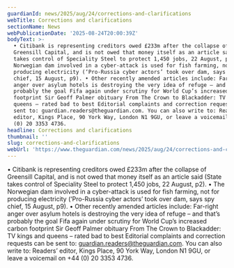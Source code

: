 ```yaml
---
guardianId: news/2025/aug/24/corrections-and-clarifications
webTitle: Corrections and clarifications
sectionName: News
webPublicationDate: '2025-08-24T20:00:39Z'
bodyText: >-
  • Citibank is representing creditors owed £233m after the collapse of
  Greensill Capital, and is not owed that money itself as an article said (State
  takes control of Speciality Steel to protect 1,450 jobs, 22 August, p2). • The
  Norwegian dam involved in a cyber-attack is used for fish farming, not for
  producing electricity (‘Pro-Russia cyber actors’ took over dam, says spy
  chief, 15 August, p9). • Other recently amended articles include: Far-right
  anger over asylum hotels is destroying the very idea of refuge – and that’s
  probably the goal Fifa again under scrutiny for World Cup’s increased carbon
  footprint Sir Geoff Palmer obituary From The Crown to Blackadder: TV kings and
  queens – rated bad to best Editorial complaints and correction requests can be
  sent to: guardian.readers@theguardian.com. You can also write to: Readers’
  editor, Kings Place, 90 York Way, London N1 9GU, or leave a voicemail on +44
  (0) 20 3353 4736.
headline: Corrections and clarifications
thumbnail: ''
slug: corrections-and-clarifications
webUrl: 'https://www.theguardian.com/news/2025/aug/24/corrections-and-clarifications'
---
```

• Citibank is representing creditors owed £233m after the collapse of Greensill Capital, and is not owed that money itself as an article said (State takes control of Speciality Steel to protect 1,450 jobs, 22 August, p2). • The Norwegian dam involved in a cyber-attack is used for fish farming, not for producing electricity (‘Pro-Russia cyber actors’ took over dam, says spy chief, 15 August, p9). • Other recently amended articles include: Far-right anger over asylum hotels is destroying the very idea of refuge – and that’s probably the goal Fifa again under scrutiny for World Cup’s increased carbon footprint Sir Geoff Palmer obituary From The Crown to Blackadder: TV kings and queens – rated bad to best Editorial complaints and correction requests can be sent to: guardian.readers@theguardian.com. You can also write to: Readers’ editor, Kings Place, 90 York Way, London N1 9GU, or leave a voicemail on +44 (0) 20 3353 4736.
